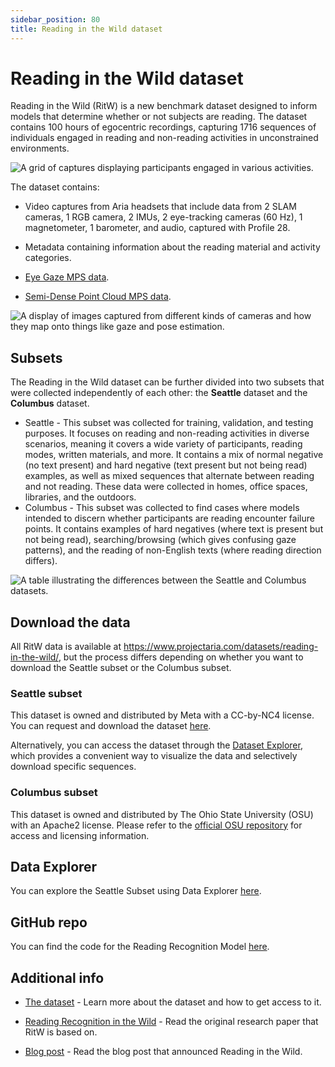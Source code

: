 ```yaml
---
sidebar_position: 80
title: Reading in the Wild dataset
---
```


# Reading in the Wild dataset

Reading in the Wild (RitW) is a new benchmark dataset designed to inform models that determine whether or not subjects are reading. The dataset contains 100 hours of egocentric recordings, capturing 1716 sequences of individuals engaged in reading and non-reading activities in unconstrained environments.

![A grid of captures displaying participants engaged in various activities.](/img/open_datasets/ritw/image-grid.png)

The dataset contains:
* Video captures from Aria headsets that include data from 2 SLAM cameras, 1 RGB camera, 2 IMUs, 2 eye-tracking cameras (60 Hz), 1 magnetometer, 1 barometer, and audio, captured with Profile 28.

* Metadata containing information about the reading material and activity categories.

* [Eye Gaze MPS data](../data_formats/mps/mps_eye_gaze.mdx).

* [Semi-Dense Point Cloud MPS data](../data_formats/mps/slam/mps_pointcloud.mdx).

![A display of images captured from different kinds of cameras and how they map onto things like gaze and pose estimation.](/img/open_datasets/ritw/camera-comparison.png)


## Subsets
The Reading in the Wild dataset can be further divided into two subsets that were collected independently of each other: the **Seattle** dataset and the **Columbus** dataset.
* Seattle - This subset was collected for training, validation, and testing purposes. It focuses on reading and non-reading activities in diverse scenarios, meaning it covers a wide variety of participants, reading modes, written materials, and more. It contains a mix of normal negative (no text present) and hard negative (text present but not being read) examples, as well as mixed sequences that alternate between reading and not reading. These data were collected in homes, office spaces, libraries, and the outdoors.
* Columbus - This subset was collected to find cases where models intended to discern whether participants are reading encounter failure points. It contains examples of hard negatives (where text is present but not being read), searching/browsing (which gives confusing gaze patterns), and the reading of non-English texts (where reading direction differs).

![A table illustrating the differences between the Seattle and Columbus datasets.](/img/open_datasets/ritw/subset-table.png)


## Download the data
All RitW data is available at https://www.projectaria.com/datasets/reading-in-the-wild/, but the process differs depending on whether you want to download the Seattle subset or the Columbus subset.

### Seattle subset
This dataset is owned and distributed by Meta with a CC-by-NC4 license. You can request and download the dataset [here](https://www.projectaria.com/datasets/reading-in-the-wild/#download-dataset).

Alternatively, you can access the dataset through the [Dataset Explorer](https://explorer.projectaria.com/ritw), which provides a convenient way to visualize the data and selectively download specific sequences.

### Columbus subset
This dataset is owned and distributed by The Ohio State University (OSU) with an Apache2 license. Please refer to the [official OSU repository](https://github.com/AIoT-MLSys-Lab/Reading-in-the-Wild-Columbus/) for access and licensing information.

## Data Explorer
You can explore the Seattle Subset using Data Explorer [here](https://explorer.projectaria.com/ritw).

## GitHub repo
You can find the code for the Reading Recognition Model [here](https://github.com/facebookresearch/reading_in_the_wild).

## Additional info
* [The dataset](https://www.projectaria.com/reading-in-the-wild/) - Learn more about the dataset and how to get access to it.

* [Reading Recognition in the Wild](https://arxiv.org/abs/2505.24848) - Read the original research paper that RitW is based on.

* [Blog post](https://www.projectaria.com/news/introducing-reading-recognition-in-the-wild/) - Read the blog post that announced Reading in the Wild.
